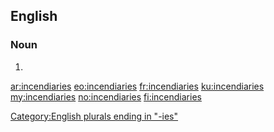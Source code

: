 ==English==

===Noun===
{{head|en|noun plural form}}

# {{plural of|incendiary|lang=en}}

[[Category:English plurals ending in "-ies"]]

[[ar:incendiaries]]
[[eo:incendiaries]]
[[fr:incendiaries]]
[[ku:incendiaries]]
[[my:incendiaries]]
[[no:incendiaries]]
[[fi:incendiaries]]